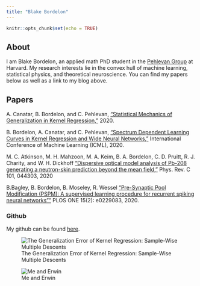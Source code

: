 ```yaml
---
title: "Blake Bordelon"
---
```


```r
knitr::opts_chunk$set(echo = TRUE)
```

## About

I am Blake Bordelon, an applied math PhD student in the [Pehlevan Group](https://pehlevan.seas.harvard.edu/) at Harvard. My research interests lie in the convex hull of machine learning, statistical physics, and theoretical neuroscience. You can find my papers below as well as a link to my blog above. 

## Papers

A. Canatar, B. Bordelon, and C. Pehlevan, [“Statistical Mechanics of Generalization in Kernel Regression,”](https://arxiv.org/abs/2006.13198) 2020. 

B. Bordelon, A. Canatar, and C. Pehlevan, [“Spectrum Dependent Learning Curves in Kernel Regression and Wide Neural Networks,”](https://arxiv.org/abs/2002.02561) International Conference of Machine Learning (ICML), 2020.

M. C. Atkinson, M. H. Mahzoon, M. A. Keim, B. A. Bordelon, C. D. Pruitt, R. J. Charity, and W. H. Dickhoff [“Dispersive optical model analysis of Pb-208 generating a neutron-skin prediction beyond the mean field,”](https://journals.aps.org/prc/abstract/10.1103/PhysRevC.101.044303)
Phys. Rev. C 101, 044303, 2020

B.Bagley, B. Bordelon, B. Moseley, R. Wessel ["Pre-Synaptic Pool Modification (PSPM): A supervised learning procedure for recurrent spiking neural networks""](https://journals.plos.org/plosone/article?id=10.1371/journal.pone.0229083) PLOS ONE 15(2): e0229083, 2020.

### Github

My github can be found [here](https://github.com/blakebordelon).


![The Generalization Error of Kernel Regression: Sample-Wise Multiple Descents](phase.jpg)

![Me and Erwin](schrodinger.jpg)


